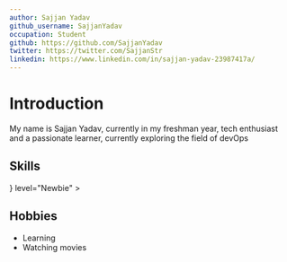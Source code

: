 ```yaml
---
author: Sajjan Yadav
github_username: SajjanYadav
occupation: Student
github: https://github.com/SajjanYadav
twitter: https://twitter.com/SajjanStr
linkedin: https://www.linkedin.com/in/sajjan-yadav-23987417a/
---
```


# Introduction

My name is Sajjan Yadav, currently in my freshman year, tech enthusiast and a passionate learner, currently exploring the field of devOps

## Skills

<Tabs>

<Tab title="JS">
  <Skills title="javascript">
    <Skill
      name="javascript"
      icon={
        <svg
          xmlns="http://www.w3.org/2000/svg"
          aria-label="JavaScript"
          viewBox="0 0 512 512"
          id="javascript"
        >
          <rect width="512" height="512" fill="#f7df1e" rx="15%"></rect>
          <path d="m324,370c10,17 24,29 47,29 20,0 33,-10 33,-24 0,-16 -13,-22 -35,-32l-12,-5c-35,-15 -58,-33 -58,-72 0,-36 27,-64 70,-64 31,0 53,11 68,39l-37,24c-8,-15 -17,-21 -31,-21 -14,0 -23,9 -23,21 0,14 9,20 30,29l12,5c41,18 64,35 64,76 0,43 -34,67 -80,67 -45,0 -74,-21 -88,-49zm-170,4c8,13 14,25 31,25 16,0 26,-6 26,-30V203h48v164c0,50 -29,72 -72,72 -39,0 -61,-20 -72,-44z"></path>
        </svg>
      }
      level="Newbie"
    ></Skill>
  </Skills>
</Tab>

</Tabs>

## Hobbies

- Learning
- Watching movies
